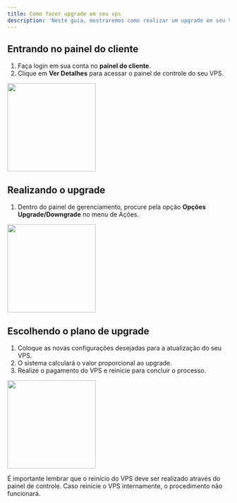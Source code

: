 ```yaml
---
title: Como fazer upgrade em seu vps
description: 'Neste guia, mostraremos como realizar um upgrade em seu VPS.'
---
```


## Entrando no painel do cliente

1. Faça login em sua conta no **painel do cliente**.
2. Clique em **Ver Detalhes** para acessar o painel de controle do seu VPS.

<img height="200" src="/images/painelclientes.png" />

## Realizando o upgrade

1. Dentro do painel de gerenciamento, procure pela opção **Opções Upgrade/Downgrade** no menu de Ações.

<img height="200" src="/images/upgrade-vps/opcaoupgrade.png" />

## Escolhendo o plano de upgrade

1. Coloque as novas configurações desejadas para a atualização do seu VPS.
2. O sistema calculará o valor proporcional ao upgrade.
3. Realize o pagamento do VPS e reinicie para concluir o processo.

<img height="200" src="/images/upgrade-vps/escolherconfig.png" />

<Warning>É importante lembrar que o reinício do VPS deve ser realizado através do painel de controle. Caso reinicie o VPS internamente, o procedimento não funcionará.</Warning>